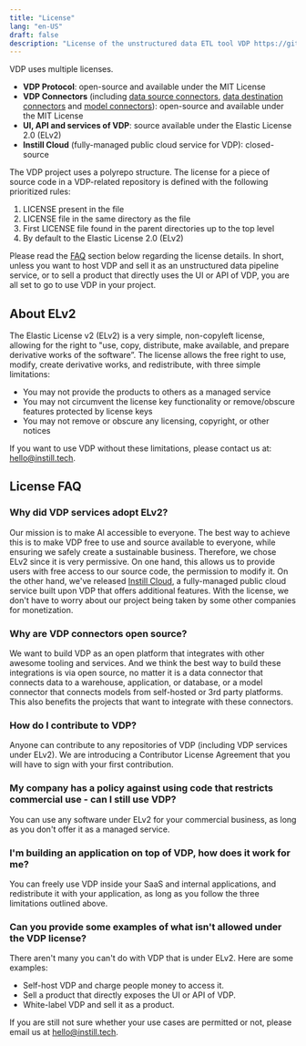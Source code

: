 ```yaml
---
title: "License"
lang: "en-US"
draft: false
description: "License of the unstructured data ETL tool VDP https://github.com/instill-ai/vdp"
---
```


VDP uses multiple licenses.

- **VDP Protocol**: open-source and available under the MIT License
- **VDP Connectors** (including [data source connectors](/docs/source-connectors/overview), [data destination connectors](/docs/destination-connectors/overview) and [model connectors](/docs/core-concepts/model#model-connector-coming-soon)): open-source and available under the MIT License
- **UI, API and services of VDP**: source available under the Elastic License 2.0 (ELv2)
- **Instill Cloud** (fully-managed public cloud service for VDP): closed-source

<ZoomableImg
  src="/docs-assets/vdp/vdp-license.svg"
  alt="VDP license overview"
/>

The VDP project uses a polyrepo structure. The license for a piece of source code in a VDP-related repository is defined with the following prioritized rules:

1. LICENSE present in the file
2. LICENSE file in the same directory as the file
3. First LICENSE file found in the parent directories up to the top level
4. By default to the Elastic License 2.0 (ELv2)

Please read the [FAQ](#license-faq) section below regarding the license details.
In short, unless you want to host VDP and sell it as an unstructured data pipeline service, or to sell a product that directly uses the UI or API of VDP,
you are all set to go to use VDP in your project.

## About ELv2

The Elastic License v2 (ELv2) is a very simple, non-copyleft license, allowing for the right to "use, copy, distribute, make available, and prepare derivative works of the software”.
The license allows the free right to use, modify, create derivative works, and redistribute, with three simple limitations:

- You may not provide the products to others as a managed service
- You may not circumvent the license key functionality or remove/obscure features protected by license keys
- You may not remove or obscure any licensing, copyright, or other notices

If you want to use VDP without these limitations, please contact us at: hello@instill.tech.

## License FAQ

### Why did VDP services adopt ELv2?

Our mission is to make AI accessible to everyone. The best way to achieve this is to make VDP free to use and source available to everyone, while ensuring we safely create a sustainable business.
Therefore, we chose ELv2 since it is very permissive. On one hand, this allows us to provide users with free access to our source code, the permission to modify it.
On the other hand, we've released [Instill Cloud](/docs/instill-cloud/welcome), a fully-managed public cloud service built upon VDP that offers additional features.
With the license, we don't have to worry about our project being taken by some other companies for monetization.

### Why are VDP connectors open source?

We want to build VDP as an open platform that integrates with other awesome tooling and services.
And we think the best way to build these integrations is via open source, no matter it is a data connector that connects data to a warehouse, application, or database, or a model connector that connects models from self-hosted or 3rd party platforms.
This also benefits the projects that want to integrate with these connectors.

### How do I contribute to VDP?

Anyone can contribute to any repositories of VDP (including VDP services under ELv2). We are introducing a Contributor License Agreement that you will have to sign with your first contribution.

### My company has a policy against using code that restricts commercial use - can I still use VDP?

You can use any software under ELv2 for your commercial business, as long as you don't offer it as a managed service.

### I'm building an application on top of VDP, how does it work for me?

You can freely use VDP inside your SaaS and internal applications, and redistribute it with your application, as long as you follow the three limitations outlined above.

### Can you provide some examples of what isn't allowed under the VDP license?

There aren't many you can't do with VDP that is under ELv2. Here are some examples:

- Self-host VDP and charge people money to access it.
- Sell a product that directly exposes the UI or API of VDP.
- White-label VDP and sell it as a product.

If you are still not sure whether your use cases are permitted or not, please email us at hello@instill.tech.
